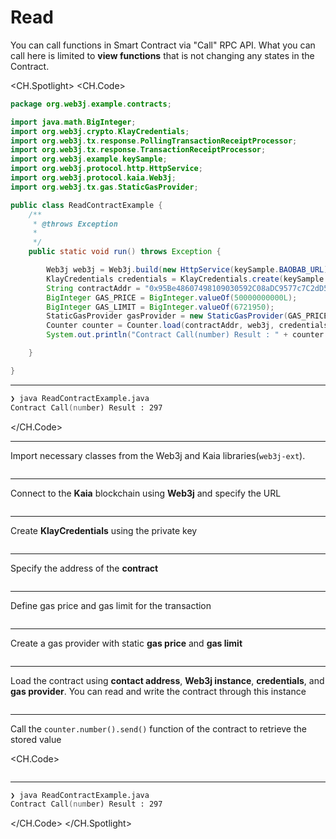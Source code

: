 # Read

You can call functions in Smart Contract via "Call" RPC API. What you can call here is limited to **view functions** that is not changing any states in the Contract.

<CH.Spotlight>
<CH.Code>

```java ReadContractExample.java
package org.web3j.example.contracts;

import java.math.BigInteger;
import org.web3j.crypto.KlayCredentials;
import org.web3j.tx.response.PollingTransactionReceiptProcessor;
import org.web3j.tx.response.TransactionReceiptProcessor;
import org.web3j.example.keySample;
import org.web3j.protocol.http.HttpService;
import org.web3j.protocol.kaia.Web3j;
import org.web3j.tx.gas.StaticGasProvider;

public class ReadContractExample {
    /**
     * @throws Exception
     *
     */
    public static void run() throws Exception {

        Web3j web3j = Web3j.build(new HttpService(keySample.BAOBAB_URL));
        KlayCredentials credentials = KlayCredentials.create(keySample.LEGACY_KEY_privkey);
        String contractAddr = "0x95Be48607498109030592C08aDC9577c7C2dD505";
        BigInteger GAS_PRICE = BigInteger.valueOf(50000000000L);
        BigInteger GAS_LIMIT = BigInteger.valueOf(6721950);
        StaticGasProvider gasProvider = new StaticGasProvider(GAS_PRICE, GAS_LIMIT);
        Counter counter = Counter.load(contractAddr, web3j, credentials.convertToCredentials(), gasProvider);
        System.out.println("Contract Call(number) Result : " + counter.number().send());

    }

}

```

---

```zsh output
❯ java ReadContractExample.java
Contract Call(number) Result : 297
```

</CH.Code>

---

Import necessary classes from the Web3j and Kaia libraries(`web3j-ext`).

```java ReadContractExample.java focus=1:10

```

---

Connect to the **Kaia** blockchain using **Web3j** and specify the URL

```java ReadContractExample.java focus=19

```

---

Create **KlayCredentials** using the private key

```java ReadContractExample.java focus=20

```

---

Specify the address of the **contract**

```java ReadContractExample.java focus=21

```

---

Define gas price and gas limit for the transaction

```java ReadContractExample.java focus=22:23

```

---

Create a gas provider with static **gas price** and **gas limit**

```java ReadContractExample.java focus=24

```

---

Load the contract using **contact address**, **Web3j instance**, **credentials**, and **gas provider**. You can read and write the contract through this instance

```java ReadContractExample.java focus=25

```

---

Call the `counter.number().send()` function of the contract to retrieve the stored value

<CH.Code>
```java ReadContractExample.java focus=26

````


---

```zsh output
❯ java ReadContractExample.java
Contract Call(number) Result : 297
````

</CH.Code>
</CH.Spotlight>
